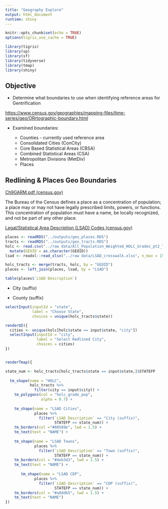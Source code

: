 ```yaml
---
title: "Geography Explore"
output: html_document
runtime: shiny
---
```


```r
knitr::opts_chunk$set(echo = TRUE)
options(tigris_use_cache = TRUE)

library(tigris)
library(sp)
library(sf)
library(tidyverse)
library(tmap)
library(shiny)
```

## Objective

-   Determine what boundaries to use when identifying reference areas for Gentrification

[https://www.census.gov/geographies/mapping-files/time-series/geo/ORrtographic-boundary.html](https://www.census.gov/geographies/mapping-files/time-series/geo/cartographic-boundary.html){.uri}

-   Examined boundaries:

    -   Counties - currently used reference area
    -   Consolidated Cities (ConCity)
    -   Core Based Statistical Areas (CBSA)
    -   Combined Statistical Areas (CSA)
    -   Metropolitan Divisions (MetDiv)
    -   Places

## Redlining & Places Geo Boundaries

[Ch9GARM.pdf (census.gov)](https://www2.census.gov/geo/pdfs/reference/GARM/Ch9GARM.pdf)

The Bureau of the Census defines a place as a concentration of population; a place may or may not have legally prescribed limits, powers, or functions. This concentration of population must have a name, be locally recognized, and not be part of any other place.

[Legal/Statistical Area Description (LSAD) Codes (census.gov)](https://www2.census.gov/geo/pdfs/reference/LSADCodes.pdf)

```r

places <- readRDS("../outputs/geo_places.RDS")
tracts <- readRDS("../outputs/geo_tracts.RDS")
holc <- read.csv("../raw data/All_Population_Weighted_HOLC_Grades_pt2_Threshold.csv") %>%
  mutate(GEOID = as.character(GEOID))
lsad <- readxl::read_xlsx("../raw data/LSAD_crosswalk.xlsx", n_max = 15)

holc_tracts <- merge(tracts, holc, by = "GEOID")
places <- left_join(places, lsad, by = "LSAD")

table(places$`LSAD Description`)
```

-   City (suffix)

-   County (suffix)

```r

selectInput(inputId = "state",
            label = "Choose State",
            choices = unique(holc_tracts$state))

renderUI({
  cities <- unique(holc[holc$state == input$state, "city"])
  selectInput(inputId = "city",
              label = "Select Redlined City",
              choices = cities)
})


renderTmap({

state_num <- holc_tracts[holc_tracts$state == input$state,]$STATEFP
  
  tm_shape(name = "HOLC",
           holc_tracts %>%
             filter(city == input$city)) +
    tm_polygons(col = "holc_grade_pop",
                alpha = 0.7) +
    
    tm_shape(name = "LSAD Cities",
             places %>%
               filter(`LSAD Description` == "City (suffix)",
                      STATEFP == state_num)) +
    tm_borders(col ="#08589e", lwd = 1.5) +
    tm_text(text = "NAME") +
    
    tm_shape(name = "LSAD Towns",
             places %>%
               filter(`LSAD Description` == "Town (suffix)",
                      STATEFP == state_num)) +
    tm_borders(col = "#4eb3d3", lwd = 1.5) +
    tm_text(text = "NAME") +
    
       tm_shape(name = "LSAD CDP",
             places %>%
               filter(`LSAD Description` == "CDP (suffix)",
                      STATEFP == state_num)) +
    tm_borders(col = "#a8ddb5", lwd = 1.5) +
    tm_text(text = "NAME")
})

```
